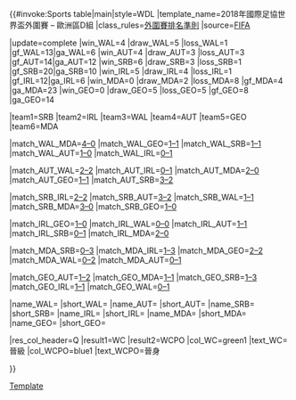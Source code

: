 {{#invoke:Sports table|main|style=WDL
|template_name=2018年國際足協世界盃外圍賽 – 歐洲區D組
|class_rules=[[2018年國際足協世界盃外圍賽#排名準則|外圍賽排名準則]]
|source=[https://www.fifa.com/worldcup/preliminaries/europe/group=276493/index.html FIFA]

<!--UPDATE standings below (including date)-->
|update=complete
|win_WAL=4 |draw_WAL=5 |loss_WAL=1 |gf_WAL=13|ga_WAL=6
|win_AUT=4 |draw_AUT=3 |loss_AUT=3 |gf_AUT=14|ga_AUT=12
|win_SRB=6 |draw_SRB=3 |loss_SRB=1 |gf_SRB=20|ga_SRB=10
|win_IRL=5 |draw_IRL=4 |loss_IRL=1 |gf_IRL=12|ga_IRL=6
|win_MDA=0 |draw_MDA=2 |loss_MDA=8 |gf_MDA=4 |ga_MDA=23
|win_GEO=0 |draw_GEO=5 |loss_GEO=5 |gf_GEO=8 |ga_GEO=14

<!--UPDATE positions below (check tiebreakers)-->
|team1=SRB |team2=IRL |team3=WAL |team4=AUT |team5=GEO |team6=MDA

<!--Update results below-->
|match_WAL_MDA=[[2018年國際足協世界盃外圍賽 – 歐洲區D組#Wales v Moldova|4–0]]
|match_WAL_GEO=[[2018年國際足協世界盃外圍賽 – 歐洲區D組#Wales v Georgia|1–1]]
|match_WAL_SRB=[[2018年國際足協世界盃外圍賽 – 歐洲區D組#Wales v Serbia|1–1]]
|match_WAL_AUT=[[2018年國際足協世界盃外圍賽 – 歐洲區D組#Wales v Austria|1–0]]
|match_WAL_IRL=[[2018年國際足協世界盃外圍賽 – 歐洲區D組#Wales v Republic of Ireland|0–1]]

|match_AUT_WAL=[[2018年國際足協世界盃外圍賽 – 歐洲區D組#Austria v Wales|2–2]]
|match_AUT_IRL=[[2018年國際足協世界盃外圍賽 – 歐洲區D組#Austria v Republic of Ireland|0–1]]
|match_AUT_MDA=[[2018年國際足協世界盃外圍賽 – 歐洲區D組#Austria v Moldova|2–0]]
|match_AUT_GEO=[[2018年國際足協世界盃外圍賽 – 歐洲區D組#Austria v Georgia|1–1]]
|match_AUT_SRB=[[2018年國際足協世界盃外圍賽 – 歐洲區D組#Austria v Serbia|3–2]]

|match_SRB_IRL=[[2018年國際足協世界盃外圍賽 – 歐洲區D組#Serbia v Republic of Ireland|2–2]]
|match_SRB_AUT=[[2018年國際足協世界盃外圍賽 – 歐洲區D組#Serbia v Austria|3–2]]
|match_SRB_WAL=[[2018年國際足協世界盃外圍賽 – 歐洲區D組#Serbia v Wales|1–1]]
|match_SRB_MDA=[[2018年國際足協世界盃外圍賽 – 歐洲區D組#Serbia v Moldova|3–0]]
|match_SRB_GEO=[[2018年國際足協世界盃外圍賽 – 歐洲區D組#Serbia v Georgia|1–0]]

|match_IRL_GEO=[[2018年國際足協世界盃外圍賽 – 歐洲區D組#Republic of Ireland v Georgia|1–0]]
|match_IRL_WAL=[[2018年國際足協世界盃外圍賽 – 歐洲區D組#Republic of Ireland v Wales|0–0]]
|match_IRL_AUT=[[2018年國際足協世界盃外圍賽 – 歐洲區D組#Republic of Ireland v Austria|1–1]]
|match_IRL_SRB=[[2018年國際足協世界盃外圍賽 – 歐洲區D組#Republic of Ireland v Serbia|0–1]]
|match_IRL_MDA=[[2018年國際足協世界盃外圍賽 – 歐洲區D組#Republic of Ireland v Moldova|2–0]]

|match_MDA_SRB=[[2018年國際足協世界盃外圍賽 – 歐洲區D組#Moldova v Serbia|0–3]]
|match_MDA_IRL=[[2018年國際足協世界盃外圍賽 – 歐洲區D組#Moldova v Republic of Ireland|1–3]]
|match_MDA_GEO=[[2018年國際足協世界盃外圍賽 – 歐洲區D組#Moldova v Georgia|2–2]]
|match_MDA_WAL=[[2018年國際足協世界盃外圍賽 – 歐洲區D組#Moldova v Wales|0–2]]
|match_MDA_AUT=[[2018年國際足協世界盃外圍賽 – 歐洲區D組#Moldova v Austria|0–1]]

|match_GEO_AUT=[[2018年國際足協世界盃外圍賽 – 歐洲區D組#Georgia v Austria|1–2]]
|match_GEO_MDA=[[2018年國際足協世界盃外圍賽 – 歐洲區D組#Georgia v Moldova|1–1]]
|match_GEO_SRB=[[2018年國際足協世界盃外圍賽 – 歐洲區D組#Georgia v Serbia|1–3]]
|match_GEO_IRL=[[2018年國際足協世界盃外圍賽 – 歐洲區D組#Georgia v Republic of Ireland|1–1]]
|match_GEO_WAL=[[2018年國際足協世界盃外圍賽 – 歐洲區D組#Georgia v Wales|0–1]]

<!-- NOTE: USE fb TEMPLATE FOR NAME AND flagdeco FOR SHORT-->
|name_WAL={{fb|WAL}} |short_WAL={{flagdeco|WAL}}
|name_AUT={{fb|AUT}} |short_AUT={{flagdeco|AUT}}
|name_SRB={{fb|SRB}} |short_SRB={{flagdeco|SRB}}
|name_IRL={{fb|IRL}} |short_IRL={{flagdeco|IRL}}
|name_MDA={{fb|MDA}} |short_MDA={{flagdeco|MDA}}
|name_GEO={{fb|GEO}} |short_GEO={{flagdeco|GEO}}

<!--Update qualifications below-->
|res_col_header=Q
|result1=WC |result2=WCPO
|col_WC=green1  |text_WC=晉級{{nobreak|[[2018年國際足協世界盃]]}}
|col_WCPO=blue1 |text_WCPO=晉身{{nobreak|[[2018年國際足協世界盃外圍賽 (歐洲區)#第二圈|第二圈]]}}

}}<noinclude>
[[Category:2018年國際足協世界盃外圍賽|Template]]
</noinclude>